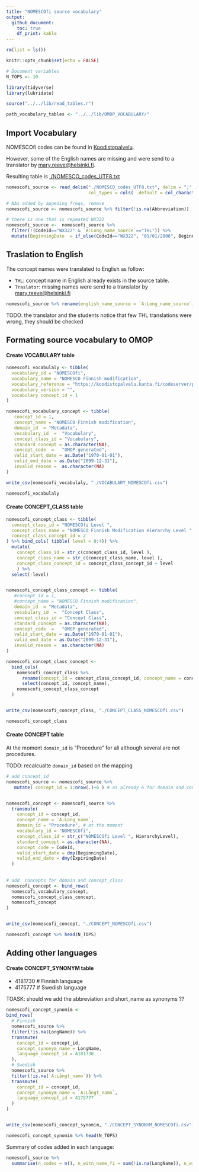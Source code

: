 ```yaml
---
title: "NOMESCOfi source vocabulary"
output:
  github_document:
    toc: true
    df_print: kable
---
```


```r
rm(list = ls())

knitr::opts_chunk$set(echo = FALSE)

# Document variables 
N_TOPS <- 10

library(tidyverse)
library(lubridate)

source("../../lib/read_tables.r")

path_vocabulary_tables <- "../../lib/OMOP_VOCABULARY/"

```

## Import Vocabulary
NOMESCOfi codes can be found in [Koodistopalvelu](https://91.202.112.142/codeserver/pages/download?name=120_1387444168447.txt&pKey=pubfiles0). 

However, some of the English names are missing and were send to a translator by <mary.reeve@helsinki.fi>. 

Resulting table is [./NOMESCO_codes_UTF8.txt](./NOMESCO_codes_UTF8.txt)

```r
nomescofi_source <- read_delim("./NOMESCO_codes_UTF8.txt", delim = ";", 
                               col_types = cols( .default = col_character() ))
```

```r
# NAs added by appeding freqs, remove 
nomescofi_source <- nomescofi_source %>% filter(!is.na(Abbreviation))

# there is one that is repeated WX322 
nomescofi_source <-  nomescofi_source %>%
  filter(!(CodeId=="WX322" & `A:Long_name_source`=="THL")) %>% 
  mutate(BeginningDate  = if_else(CodeId=="WX322", "01/01/2006", BeginningDate ))
```


## Traslation to English 
The concept names were translated to English as follow: 

- `THL`: concept name in English already exists in the source table. 
- `Traslator`: missing names were send to a translator by <mary.reeve@helsinki.fi>

```r
nomescofi_source %>% rename(english_name_source = `A:Long_name_source`) %>%  count(english_name_source, sort = T)
```

TODO: the translator and the students notice that few THL translations were wrong, they should be checked 

## Formating source vocabulary to OMOP

#### Create VOCABULARY table
```r
nomescofi_vocabulaly <- tibble(
  vocabulary_id = "NOMESCOfi", 
  vocabulary_name = "NOMESCO Finnish modification",
  vocabulary_reference = "https://koodistopalvelu.kanta.fi/codeserver/pages/classification-view-page.xhtml?classificationKey=57&versionKey=119", 
  vocabulary_version = "", 
  vocabulary_concept_id = 1
)

nomescofi_vocabulary_concept <- tibble(
   concept_id = 1,                                                                
   concept_name = "NOMESCO Finnish modification",
   domain_id  = "Metadata",                                                            
   vocabulary_id  =  "Vocabulary",                                                             
   concept_class_id = "Vocabulary",                                                             
   standard_concept = as.character(NA),                                                                      
   concept_code  =   "OMOP generated",                                                         
   valid_start_date = as.Date("1970-01-01"),                                                                     
   valid_end_date = as.Date("2099-12-31"),                                                                  
   invalid_reason =  as.character(NA)   
)

write_csv(nomescofi_vocabulaly, "./VOCABULARY_NOMESCOfi.csv")

nomescofi_vocabulaly
```

#### Create CONCEPT_CLASS table
```r
nomescofi_concept_class <- tibble(
  concept_class_id = "NOMESCOfi Level ", 
  concept_class_name = "NOMESCO Finnish Modification Hierarchy Level ",
  concept_class_concept_id = 2
) %>% bind_cols( tibble( level = 0:4)) %>% 
  mutate(
    concept_class_id = str_c(concept_class_id, level ), 
    concept_class_name = str_c(concept_class_name, level ), 
    concept_class_concept_id = concept_class_concept_id + level
    ) %>% 
  select(-level)


nomescofi_concept_class_concept <- tibble(
   #concept_id = 1,                                                                
   #concept_name = "NOMESCO Finnish modification",
   domain_id  = "Metadata",                                                            
   vocabulary_id  =  "Concept Class",                                                             
   concept_class_id = "Concept Class",                                                             
   standard_concept = as.character(NA),                                                                      
   concept_code  =   "OMOP generated",                                                         
   valid_start_date = as.Date("1970-01-01"),                                                                     
   valid_end_date = as.Date("2099-12-31"),                                                                  
   invalid_reason =  as.character(NA)   
)

nomescofi_concept_class_concept <- 
  bind_cols(
    nomescofi_concept_class %>% 
      rename(concept_id = concept_class_concept_id, concept_name = concept_class_id) %>% 
      select(concept_id, concept_name), 
    nomescofi_concept_class_concept
  )


write_csv(nomescofi_concept_class, "./CONCEPT_CLASS_NOMESCOfi.csv")

nomescofi_concept_class
```


#### Create CONCEPT table 

At the moment `domain_id` is "Procedure" for all although several are not procedures. 

TODO: recalcualte `domain_id` based on the mapping 

```r

# add concept_id
nomescofi_source <- nomescofi_source %>% 
   mutate( concept_id = 1:nrow(.)+6 ) # as already 6 for domain and concept_class


nomescofi_concept <- nomescofi_source %>% 
  transmute(
    concept_id = concept_id, 
    concept_name = `A:Long_name`,
    domain_id = "Procedure", # at the moment
    vocabulary_id = "NOMESCOfi", 
    concept_class_id = str_c("NOMESCOfi Level ", HierarchyLevel), 
    standard_concept = as.character(NA), 
    concept_code = CodeId, 
    valid_start_date = dmy(BeginningDate), 
    valid_end_date = dmy(ExpiringDate)
  ) 
    
        
# add  concepts for domain and concept_class
nomescofi_concept <- bind_rows(
  nomescofi_vocabulary_concept, 
  nomescofi_concept_class_concept, 
  nomescofi_concept
)


write_csv(nomescofi_concept, "./CONCEPT_NOMESCOfi.csv")

nomescofi_concept %>% head(N_TOPS)
```



## Adding other languages 
#### Create CONCEPT_SYNONYM table 
- 4181730 # Finnish language
- 4175777 # Swedish language

TOASK: should we add the abbreviation and short_name as synonyms ??


```r
nomescofi_concept_synomim <-
bind_rows( 
  # Finnish
  nomescofi_source %>% 
  filter(!is.na(LongName)) %>% 
  transmute(
    concept_id = concept_id, 
    concept_synonym_name = LongName, 
    language_concept_id = 4181730
  ),
  # Swedish 
  nomescofi_source %>% 
  filter(!is.na(`A:Långt_namn`)) %>% 
  transmute(
    concept_id = concept_id, 
    concept_synonym_name = `A:Långt_namn`, 
    language_concept_id = 4175777
  )
)


write_csv(nomescofi_concept_synomim, "./CONCEPT_SYNONYM_NOMESCOfi.csv")

nomescofi_concept_synomim %>% head(N_TOPS)

```

Summary of codes added in each language: 

```r

nomescofi_source %>%
  summarise(n_codes = n(), n_witn_name_fi = sum(!is.na(LongName)), n_witn_name_se = sum(!is.na(`A:Långt_namn`)))

```




















